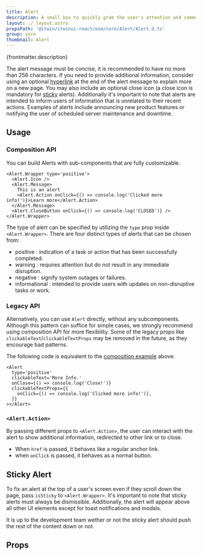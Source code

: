 ```yaml
---
title: Alert
description: A small box to quickly grab the user's attention and communicate a brief message.
layout: ./_layout.astro
propsPath: '@itwin/itwinui-react/esm/core/Alert/Alert.d.ts'
group: core
thumbnail: Alert
---
```



<p>{frontmatter.description}</p>

<LiveExample src='Alert.main.tsx'>
  <AllExamples.AlertMainExample client:load />
</LiveExample>

The alert message must be concise, it is recommended to have no more than 256 characters. If you need to provide additional information, consider using an optional [hyperlink](#alertaction) at the end of the alert message to explain more on a new page. You may also include an optional close icon (a close icon is mandatory for [sticky](#sticky) alerts).
Additionally it's important to note that alerts are intended to inform users of information that is unrelated to their recent actions. Examples of alerts include announcing new product features or notifying the user of scheduled server maintenance and downtime.

## Usage

### Composition API

You can build Alerts with sub-components that are fully customizable.

```tsx
<Alert.Wrapper type='positive'>
  <Alert.Icon />
  <Alert.Message>
    This is an alert
    <Alert.Action onClick={() => console.log('Clicked more info!')}>Learn more</Alert.Action>
  </Alert.Message>
  <Alert.CloseButton onClick={() => console.log('CLOSED')} />
</Alert.Wrapper>
```

The type of alert can be specified by utilizing the `type` prop inside `<Alert.Wrapper>`. There are four distinct types of alerts that can be chosen from:

- positive : indication of a task or action that has been successfully completed.
- warning : requires attention but do not result in any immediate disruption.
- negative : signify system outages or failures.
- informational : intended to provide users with updates on non-disruptive tasks or work.

<LiveExample src='Alert.types.tsx'>
  <AllExamples.AlertTypesExample client:load />
</LiveExample>

### Legacy API

Alternatively, you can use `Alert` directly, without any subcomponents. Although this pattern can suffice for simple cases, we strongly recommend using composition API for more flexibility. Some of the legacy props like `clickableText`/`clickableTextProps` may be removed in the future, as they encourage bad patterns.

The following code is equivalent to the [composition example](#composition-api) above:

```tsx
<Alert
  type='positive'
  clickableText='More Info.'
  onClose={() => console.log('Close!')}
  clickableTextProps={{
    onClick={() => console.log('Clicked more info!')},
  }}
></Alert>
```

### `<Alert.Action>`

By passing different props to `<Alert.Action>`, the user can interact with the alert to show additional information, redirected to other link or to close.

- When `href` is passed, it behaves like a regular anchor link.
- when `onClick` is passed, it behaves as a normal button.

## Sticky Alert

To fix an alert at the top of a user's screen even if they scroll down the page, pass `isSticky` to `<Alert.Wrapper>`. It's important to note that sticky alerts must always be dismissible. Additionally, the alert will appear above all other UI elements except for toast notifications and modals.

<LiveExample src='Alert.sticky.tsx'>
  <AllExamples.AlertStickyExample client:load />
</LiveExample>

It is up to the development team wether or not the sticky alert should push the rest of the content down or not.

## Props

<PropsTable path={frontmatter.propsPath} />
